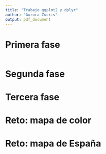 ```yaml
---
title: "Trabajo ggplot2 y dplyr"
author: "Aurora Zuoris"
output: pdf_document
---
```


# Primera fase

```r
```

# Segunda fase

# Tercera fase

# Reto: mapa de color

# Reto: mapa de España

